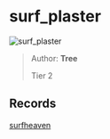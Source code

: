 
# surf_plaster

![surf_plaster](https://raw.githubusercontent.com/Sayt123/SurfMapPics/Maps-and-bonuses/csgo/surf_plaster.jpg)

> Author: **Tree**
>
> Tier 2

## Records

[surfheaven](https://surfheaven.eu/map/surf_plaster)
